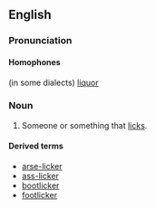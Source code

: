 ==English==

===Pronunciation===
{{IPA|lɪkə}}

====Homophones====
(in some dialects) [[liquor]]
===Noun===
{{en-noun}}

# Someone or something that [[lick]]s.

====Derived terms====
*[[arse-licker]]
*[[ass-licker]]
*[[bootlicker]]
*[[footlicker]]